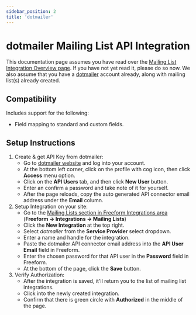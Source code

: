 ```yaml
---
sidebar_position: 2
title: 'dotmailer'
---
```


# dotmailer Mailing List API Integration

This documentation page assumes you have read over the [Mailing List Integration Overview page](./index.mdx). If you have not yet read it, please do so now. We also assume that you have a [dotmailer](http://dotmailer.com) account already, along with mailing list(s) already created.

## Compatibility

Includes support for the following:

- Field mapping to standard and custom fields.

## Setup Instructions

1. Create & get API Key from dotmailer:
   - Go to [dotmailer website](http://dotmailer.com) and log into your account.
   - At the bottom left corner, click on the profile with cog icon, then click **Access** menu option.
   - Click on the **API Users** tab, and then click **New User** button.
   - Enter an confirm a password and take note of it for yourself.
   - After the page reloads, copy the auto generated API connector email address under the **Email** column.
2. Setup Integration on your site:
   - Go to the [Mailing Lists section in Freeform Integrations area](./index.mdx) (**Freeform → Integrations → Mailing Lists**)
   - Click the **New Integration** at the top right.
   - Select _dotmailer_ from the **Service Provider** select dropdown.
   - Enter a name and handle for the integration.
   - Paste the dotmailer API connector email address into the **API User Email** field in Freeform.
   - Enter the chosen password for that API user in the **Password** field in Freeform.
   - At the bottom of the page, click the **Save** button.
3. Verify Authorization:
   - After the integration is saved, it'll return you to the list of mailing list integrations.
   - Click into the newly created integration.
   - Confirm that there is green circle with **Authorized** in the middle of the page.
